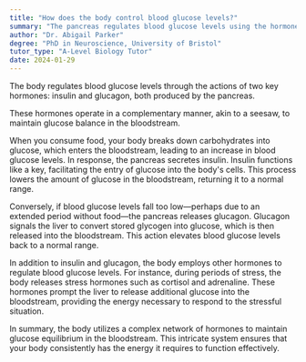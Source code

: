 ```yaml
---
title: "How does the body control blood glucose levels?"
summary: "The pancreas regulates blood glucose levels using the hormones insulin and glucagon to maintain balance in the body."
author: "Dr. Abigail Parker"
degree: "PhD in Neuroscience, University of Bristol"
tutor_type: "A-Level Biology Tutor"
date: 2024-01-29
---
```


The body regulates blood glucose levels through the actions of two key hormones: insulin and glucagon, both produced by the pancreas.

These hormones operate in a complementary manner, akin to a seesaw, to maintain glucose balance in the bloodstream. 

When you consume food, your body breaks down carbohydrates into glucose, which enters the bloodstream, leading to an increase in blood glucose levels. In response, the pancreas secretes insulin. Insulin functions like a key, facilitating the entry of glucose into the body's cells. This process lowers the amount of glucose in the bloodstream, returning it to a normal range.

Conversely, if blood glucose levels fall too low—perhaps due to an extended period without food—the pancreas releases glucagon. Glucagon signals the liver to convert stored glycogen into glucose, which is then released into the bloodstream. This action elevates blood glucose levels back to a normal range.

In addition to insulin and glucagon, the body employs other hormones to regulate blood glucose levels. For instance, during periods of stress, the body releases stress hormones such as cortisol and adrenaline. These hormones prompt the liver to release additional glucose into the bloodstream, providing the energy necessary to respond to the stressful situation.

In summary, the body utilizes a complex network of hormones to maintain glucose equilibrium in the bloodstream. This intricate system ensures that your body consistently has the energy it requires to function effectively.
    